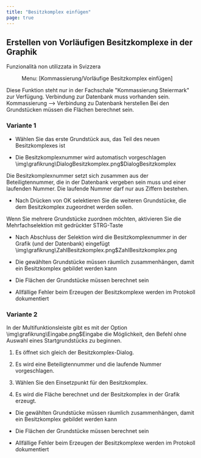 ```yaml
---
title: "Besitzkomplex einfügen"
page: true
---
```

## Erstellen von Vorl&#228;ufigen Besitzkomplexe in der Graphik
<Success>
 <Bold> Funzionalit&#224; non utilizzata in Svizzera </Bold> 
</Success>

<GeoMapper> <Menu> Menu: [Kommassierung/Vorläufige Besitzkomplex einfügen] </Menu> 

<Warning>
Diese Funktion steht nur in der Fachschale &quot;Kommassierung Steiermark&quot; zur Verf&#252;gung. 
</Warning>

<Success>
 Verbindung zur Datenbank muss vorhanden sein.
Kommassierung --&gt; Verbindung zu Datenbank herstellen 
</Success>

<Warning>
 Bei den Grundst&#252;cken m&#252;ssen die Fl&#228;chen berechnet sein. 
</Warning>


###  <Bold> Variante 1 </Bold> 

- W&#228;hlen Sie das erste Grundst&#252;ck aus, das Teil des neuen Besitzkomplexes ist

- Die Besitzkomplexnummer wird automatisch vorgeschlagen<Image>\img\grafikrung\DialogBesitzkomplex.png$DialogBesitzkomplex</Image>

<Success>
 Die Besitzkomplexnummer setzt sich zusammen aus der Beteiligtennummer, die in der Datenbank vergeben sein muss und einer laufenden Nummer. Die laufende Nummer darf nur aus Ziffern bestehen. 
</Success>


- Nach Dr&#252;cken von <Border> OK </Border>  selektieren Sie die weiteren Grundst&#252;cke, die dem Besitzkomplex zugeordnet werden sollen.



<Success>
Wenn Sie mehrere Grundst&#252;cke zuordnen m&#246;chten, aktivieren Sie die Mehrfachselektion mit gedr&#252;ckter STRG-Taste
</Success>



-  Nach Abschluss der Selektion wird die Besitzkomplexnummer in der Grafik (und der Datenbank) eingef&#252;gt<Image>\img\grafikrung\ZahlBesitzkomplex.png$ZahlBesitzkomplex.png</Image>

<Success>

- Die gew&#228;hlten Grundst&#252;cke m&#252;ssen r&#228;umlich zusammenh&#228;ngen, damit ein Besitzkomplex gebildet werden kann


- Die Fl&#228;chen der Grundst&#252;cke m&#252;ssen berechnet sein


- Allf&#228;llige Fehler beim Erzeugen der Besitzkomplexe werden im Protokoll dokumentiert 




</Success>


###  <Bold>  Variante 2  </Bold> 
In der Multifunktionsleiste gibt es mit der Option<Image>\img\grafikrung\Eingabe.png$Eingabe</Image> die M&#246;glichkeit, den Befehl ohne Auswahl eines Startgrundst&#252;cks zu beginnen.

1.   Es &#246;ffnet sich gleich der Besitzkomplex-Dialog. 

2.   Es wird eine Beteiligtennummer und die laufende Nummer vorgeschlagen. 

3.   W&#228;hlen Sie den Einsetzpunkt f&#252;r den Besitzkomplex.

4.   Es wird die Fl&#228;che berechnet und der Besitzkomplex in der Grafik erzeugt.




<Success>

- Die gew&#228;hlten Grundst&#252;cke m&#252;ssen r&#228;umlich zusammenh&#228;ngen, damit ein Besitzkomplex gebildet werden kann


- Die Fl&#228;chen der Grundst&#252;cke m&#252;ssen berechnet sein


- Allf&#228;llige Fehler beim Erzeugen der Besitzkomplexe werden im Protokoll dokumentiert 




</Success>


</GeoMapper>

